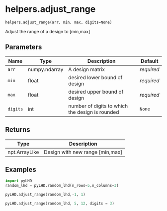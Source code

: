# helpers.adjust_range { #pyLHD.helpers.adjust_range }

`helpers.adjust_range(arr, min, max, digits=None)`

Adjust the range of a design to [min,max]

## Parameters

| Name     | Type          | Description                                     | Default    |
|----------|---------------|-------------------------------------------------|------------|
| `arr`    | numpy.ndarray | A design matrix                                 | _required_ |
| `min`    | float         | desired lower bound of design                   | _required_ |
| `max`    | float         | desired upper bound of design                   | _required_ |
| `digits` | int           | number of digits to which the design is rounded | `None`     |

## Returns

| Type          | Description                     |
|---------------|---------------------------------|
| npt.ArrayLike | Design with new range [min,max] |

## Examples



```python
import pyLHD
random_lhd = pyLHD.random_lhd(n_rows=5,n_columns=3)
```
```python
pyLHD.adjust_range(random_lhd,-1, 1)
```
```python
pyLHD.adjust_range(random_lhd, 5, 12, digits = 3)
```